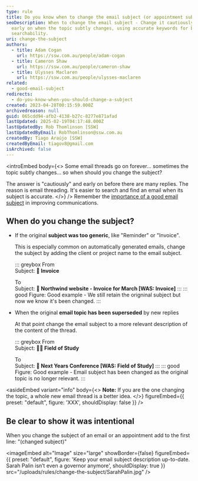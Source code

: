 ```yaml
---
type: rule
title: Do you know when to change the email subject (or appointment subject)?
seoDescription: When to change the email subject - Change it cautiously and
  early on when the topic subtly changes, using accurate keywords for better
  searchability.
uri: change-the-subject
authors:
  - title: Adam Cogan
    url: https://ssw.com.au/people/adam-cogan
  - title: Cameron Shaw
    url: https://ssw.com.au/people/cameron-shaw
  - title: Ulysses Maclaren
    url: https://ssw.com.au/people/ulysses-maclaren
related:
  - good-email-subject
redirects:
  - do-you-know-when-you-should-change-a-subject
created: 2023-04-28T00:15:59.000Z
archivedreason: null
guid: 065cdd94-afb2-4138-b27c-8277e871afad
lastUpdated: 2025-02-19T04:17:48.000Z
lastUpdatedBy: Rob Thomlinson [SSW]
lastUpdatedByEmail: RobThomlinson@ssw.com.au
createdBy: Tiago Araújo [SSW]
createdByEmail: tiagov8@gmail.com
isArchived: false
---
```

<introEmbed
  body={<>
Some email threads go on forever... sometimes the topic subtly changes... so when should you change the subject?

The answer is "cautiously" and early on before there are many replies. The reason is email threading. It's easier to search and find an email when its subject is accurate.
  </>}
/>
Remember the [importance of a good email subject](/good-email-subject) in improving communications.

## When do you change the subject?

* If the original **subject was too generic**, like "Reminder" or "Invoice".

  This is especially common on automatically generated emails, change the subject by adding the client or project name to the email subject.

  ::: greybox
  From\
  Subject: **📃 Invoice**

  To\
  Subject: **📃 Northwind website - Invoice for March \[WAS: Invoice]**
  :::
  ::: good
  Figure: Good example - We still retain the origninal subject but now we know it's been changed.
  :::
* When the original **email topic has been superseded** by new replies

  At that point change the email subject to a more relevant description of the content of the thread.

  ::: greybox
  From\
  Subject: **🧑‍🏫 Field of Study**

  To\
  Subject: **🏫 Next Years Conference \[WAS: Field of Study]**
  :::
  ::: good
  Figure: Good example - Email subject has been changed as the original topic is no longer relevant.
  :::

<asideEmbed
  variant="info"
  body={<>
    **Note:** If you are the one changing the topic, a whole new email thread is a better idea.
  </>}
  figureEmbed={{
    preset: "default",
    figure: 'XXX',
    shouldDisplay: false
  }}
/>

## Be clear to show it was intentional

When you change the subject of an email or an appointment add to the first line: "(changed subject)"


<imageEmbed
  alt="Image"
  size="large"
  showBorder={false}
  figureEmbed={{
    preset: "default",
    figure: 'Keep your email subject description up-to-date. Sarah Palin isn’t even a governor anymore',
    shouldDisplay: true
  }}
  src="/uploads/rules/change-the-subject/SarahPalin.jpg"
/>
